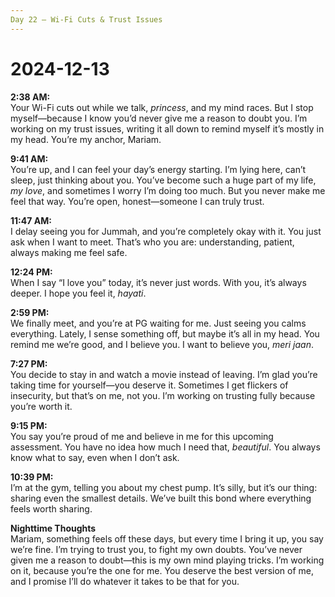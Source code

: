 ```yaml
---
Day 22 – Wi-Fi Cuts & Trust Issues
---
```


# 2024-12-13

**2:38 AM:**  
Your Wi-Fi cuts out while we talk, *princess*, and my mind races. But I stop myself—because I know you’d never give me a reason to doubt you. I’m working on my trust issues, writing it all down to remind myself it’s mostly in my head. You’re my anchor, Mariam.

**9:41 AM:**  
You’re up, and I can feel your day’s energy starting. I’m lying here, can’t sleep, just thinking about you. You’ve become such a huge part of my life, *my love*, and sometimes I worry I’m doing too much. But you never make me feel that way. You’re open, honest—someone I can truly trust.

**11:47 AM:**  
I delay seeing you for Jummah, and you’re completely okay with it. You just ask when I want to meet. That’s who you are: understanding, patient, always making me feel safe.

**12:24 PM:**  
When I say “I love you” today, it’s never just words. With you, it’s always deeper. I hope you feel it, *hayati*.

**2:59 PM:**  
We finally meet, and you’re at PG waiting for me. Just seeing you calms everything. Lately, I sense something off, but maybe it’s all in my head. You remind me we’re good, and I believe you. I want to believe you, *meri jaan*.

**7:27 PM:**  
You decide to stay in and watch a movie instead of leaving. I’m glad you’re taking time for yourself—you deserve it. Sometimes I get flickers of insecurity, but that’s on me, not you. I’m working on trusting fully because you’re worth it.

**9:15 PM:**  
You say you’re proud of me and believe in me for this upcoming assessment. You have no idea how much I need that, *beautiful*. You always know what to say, even when I don’t ask.

**10:39 PM:**  
I’m at the gym, telling you about my chest pump. It’s silly, but it’s our thing: sharing even the smallest details. We’ve built this bond where everything feels worth sharing.

**Nighttime Thoughts**  
Mariam, something feels off these days, but every time I bring it up, you say we’re fine. I’m trying to trust you, to fight my own doubts. You’ve never given me a reason to doubt—this is my own mind playing tricks. I’m working on it, because you’re the one for me. You deserve the best version of me, and I promise I’ll do whatever it takes to be that for you.

